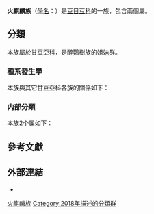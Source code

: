 {{Autotaxobox
|image=P1320023 - Flickr - gailhampshire.jpg
|image caption=[[火麒麟樹|火麒麟樹]] ''Barnebydendron riedelii''
|taxon=Barnebydendreae
|authority=[[Estrella|Estrella]], [[L.P.Queiroz|L.P.Queiroz]] & [[Bruneau|Bruneau]], 2018
|type genus=[[火麒麟屬|火麒麟屬]]<br>''Barnebydendron''
|type genus authority=[[J.H.Kirkbr.|J.H.Kirkbr.]], 1999
|subdivision=
*[[火麒麟屬|火麒麟屬]] ''Barnebydendron''
*[[角刺豆屬|角刺豆屬]] ''Goniorrhachis''
}}
'''火麒麟族'''（[[學名|學名]]：{{lang|la|Barnebydendreae}}）是[[豆目|豆目]][[豆科|豆科]]的一族，包含兩個屬。{{r|PMC}}

==分類==
本族屬於[[甘豆亞科|甘豆亞科]]，是[[醉鸚樹族|醉鸚樹族]]的[[姐妹群|姐妹群]]。{{r|PMC}}

===種系發生學===
本族與其它甘豆亞科各族的關係如下{{r|PMC}}：
{{甘豆亞科支序分類法}}

===内部分類===
本族2个属如下{{r|PMC}}：
{{Common taxon list|italic=yes
|火麒麟屬|Barnebydendron|J.H.Kirkbr.
|角刺豆屬|Goniorrhachis|Taub.
}}

==參考文獻==
{{reflist|refs=
<ref name="PMC">{{PMC, 2018}}</ref>
}}
==外部連結==
{{commonscat|Barnebydendreae}}
*{{wikispecies-inline|Barnebydendreae}}

{{taxonbar}}

{{豆科小作品}}
[[Category:火麒麟族|]]
[[Category:2018年描述的分類群|Category:2018年描述的分類群]]